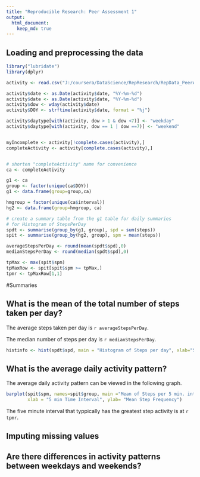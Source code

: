 ```yaml
---
title: "Reproducible Research: Peer Assessment 1"
output: 
  html_document:
    keep_md: true
---
```



## Loading and preprocessing the data
```r
library("lubridate")
library(dplyr)

activity <- read.csv("J:/coursera/DataScience/RepResearch/RepData_PeerAssessment1/activity.csv", stringsAsFactors=FALSE)

activity$date <- as.Date(activity$date, "%Y-%m-%d")
activity$date <- as.Date(activity$date, "%Y-%m-%d")
activity$dow <- wday(activity$date)
activity$DOY <- strftime(activity$date, format = "%j")

activity$daytype[with(activity, dow > 1 & dow <7)] <- "weekday" 
activity$daytype[with(activity, dow == 1 | dow ==7)] <- "weekend" 


myIncomplete <- activity[!complete.cases(activity),]
completeActivity <- activity[complete.cases(activity),]


# shorten "completeActivity" name for convenience
ca <- completeActivity

g1 <- ca
group <- factor(unique(ca$DOY))
g1 <- data.frame(group=group,ca)

hmgroup = factor(unique(ca$interval))
hg2 <- data.frame(group=hmgroup, ca)

# create a summary table from the g1 table for daily summaries
# for Histogram of StepsPerDay
spdt <- summarise(group_by(g1, group), spd = sum(steps))
spit <- summarise(group_by(hg2, group), spm = mean(steps))

averageStepsPerDay <- round(mean(spdt$spd),0)
medianStepsPerDay <- round(median(spdt$spd),0)

tpMax <- max(spit$spm)
tpMaxRow <- spit[spit$spm >= tpMax,]
tpmr <- tpMaxRow[1,1]


```


#Summaries

## What is the mean of the total number of steps taken per day?

The average steps taken per day is `r averageStepsPerDay`.

The median number of steps per day is `r medianStepsPerDay`.

```r
histinfo <- hist(spdt$spd, main = "Histogram of Steps per day", xlab="Steps per Day", breaks=10)

```


## What is the average daily activity pattern?

The average daily activity pattern  can be viewed in the following graph.


```r
barplot(spit$spm, names=spit$group, main ="Mean of Steps per 5 min. interval",
        xlab = "5 min Time Interval", ylab= "Mean Step Frequency")
```

The five minute interval that typpically has the greatest step activity is at `r tpmr`.

## Imputing missing values



## Are there differences in activity patterns between weekdays and weekends?
